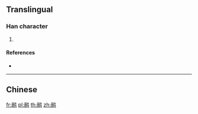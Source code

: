 {{character info/new}}
{{also|鷊}}
==Translingual==

===Han character===
{{Han char|rn=196|rad=鸟|as=10|sn=15|four=|canj=MBPYM,XMBPY}}

# {{defn|Han|sort=鸟10}}

====References====
* {{Han ref|kx=1505.141|hdz=74650.031|uh=9E5D|ud=40541}}

----

==Chinese==
{{zh-see|鷊}}

[[fr:鹝]]
[[pl:鹝]]
[[th:鹝]]
[[zh:鹝]]